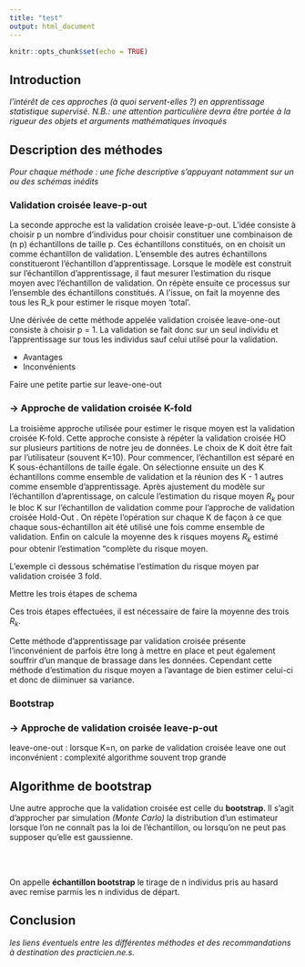 ```yaml
---
title: "test"
output: html_document
---
```


```r
knitr::opts_chunk$set(echo = TRUE)
```

## Introduction 

*l'intérêt de ces approches (à quoi servent-elles ?) en apprentissage statistique supervisé. N.B.: une attention particulière devra être portée à la rigueur des objets et arguments mathématiques invoqués*

## Description des méthodes 

*Pour chaque méthode : une fiche descriptive s'appuyant notamment sur un ou des schémas inédits* 



### Validation croisée leave-p-out

La seconde approche est la validation croisée leave-p-out. L'idée consiste à choisir p un nombre d'individus pour choisir constituer une combinaison de (n p) échantillons de taille p. Ces échantillons constitués, on en choisit un comme échantillon de validation. L'ensemble des autres échantillons constitueront l'échantillon d'apprentissage. Lorsque le modèle est construit sur l'échantillon d'apprentissage, il faut mesurer l'estimation du risque moyen avec l'échantillon de validation. On répète ensuite ce processus sur l'ensemble des échantillons constitués. A l'issue, on fait la moyenne des tous les R_k pour estimer le risque moyen 'total'.
 
Une dérivée de cette méthode  appelée validation croisée leave-one-out consiste à choisir p = 1. La validation se fait donc sur un seul individu et l'apprentissage sur tous les individus sauf celui utilsé pour la validation.
 
- Avantages
- Inconvénients

Faire une petite partie sur leave-one-out

### -> Approche de validation croisée K-fold

La troisième approche utilisée pour estimer le risque moyen est la validation croisée K-fold. Cette approche consiste à répéter la validation croisée HO sur plusieurs partitions de notre jeu de données. Le choix de K doit être fait par l'utilisateur (souvent K=10).
Pour commencer, l'échantillon est séparé en K sous-échantillons de taille égale. On sélectionne ensuite un des K échantillons comme ensemble de validation et la réunion des K - 1 autres comme ensemble d'apprentissage. Après ajustement du modèle sur l'échantillon d'aprentissage, on calcule l'estimation du risque moyen $R_k$ pour le bloc K sur l'échantillon de validation comme pour l'approche de validation croisée Hold-Out . On répète l'opération sur chaque K de façon à ce que  chaque sous-échantillon ait été utilisé une fois comme ensemble de validation. Enfin on calcule la moyenne des k risques moyens $R_k$ estimé pour obtenir l'estimation "complète du risque moyen.


L'exemple ci dessous schématise l'estimation du risque moyen par validation croisée 3 fold.

Mettre les trois étapes de schema 

Ces trois étapes effectuées, il est nécessaire de faire la moyenne des trois $R_k$.

Cette méthode d'apprentissage par validation croisée présente l'inconvénient de parfois être long à mettre en place et peut également souffrir d'un manque de brassage dans les données. Cependant cette méthode d'estimation du risque moyen a l'avantage de bien estimer celui-ci et donc de diiminuer sa variance.



### Bootstrap
### -> Approche de validation croisée leave-p-out

leave-one-out : lorsque K=n, on parke de validation croisée leave one out
inconvénient : complexité algorithme souvent trop grande

## Algorithme de bootstrap

Une autre approche que la validation croisée est celle du **bootstrap**. Il s'agit d'approcher par simulation *(Monte Carlo)* la distribution d'un estimateur lorsque l'on ne connaît pas la loi de l'échantillon, ou lorsqu'on ne peut pas supposer qu'elle est gaussienne.

<br><br>

On appelle **échantillon bootstrap** le tirage de n individus pris au hasard avec remise parmis les n individus de départ. 


## Conclusion
*les liens éventuels entre les différentes méthodes et des recommandations à destination des practicien.ne.s.*